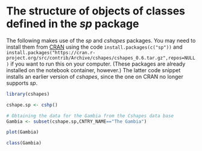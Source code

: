 # The structure of objects of classes defined in the *sp* package


The following makes use of the *sp* and *cshapes* packages. You may need to install them from
[CRAN](https://cran.r-project.org) using the code
`install.packages(c("sp"))` 
and `install.packages("https://cran.r-project.org/src/contrib/Archive/cshapes/cshapes_0.6.tar.gz",repos=NULL)`
if you want to run this on your computer. (These
packages are already installed on the notebook container, however.)
The latter code snippet installs an earlier version of *cshapes*, since the one on CRAN no longer supports *sp*.


```r
library(cshapes)
```

```r
cshape.sp <- cshp()
```

```r
# Obtaining the data for the Gambia from the Cshapes data base
Gambia <- subset(cshape.sp,CNTRY_NAME=="The Gambia")
```

```r
plot(Gambia)
```

```r
class(Gambia)
```
